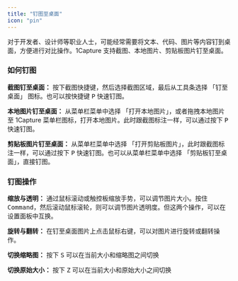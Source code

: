 ```yaml
---
title: "钉图至桌面"
icon: "pin"
---
```


对于开发者、设计师等职业人士，可能经常需要将文本、代码、图片等内容钉到桌面，方便进行对比操作。1Capture 支持截图、本地图片、剪贴板图片钉至桌面。

### **如何钉图**

**截图钉至桌面：** 按下截图快捷键，然后选择截图区域，最后从工具条选择 「钉至桌面」 图标。也可以按快捷键  <kbd>P</kbd> 快速钉图。

**本地图片钉至桌面：** 从菜单栏菜单中选择 「打开本地图片」，或者拖拽本地图片至 1Capture 菜单栏图标，打开本地图片。此时跟截图标注一样，可以通过按下 <kbd>P</kbd> 快速钉图。

**剪贴板图片钉至桌面：** 从菜单栏菜单中选择 「打开剪贴板图片」，此时跟截图标注一样，可以通过按下 <kbd>P</kbd> 快速钉图。也可以从菜单栏菜单中选择 「剪贴板钉至桌面」，直接钉图。

### **钉图操作**

**缩放与透明：** 通过鼠标滚动或触控板缩放手势，可以调节图片大小。按住 <kbd>Command</kbd>，然后滚动鼠标滚轮，则可以调节图片透明度。但这两个操作，可以在设置面板中互换。

**旋转与翻转：** 在钉至桌面图片上点击鼠标右键，可以对图片进行旋转或翻转操作。

**切换缩略图：** 按下 <kbd>S</kbd> 可以在当前大小和缩略图之间切换

**切换原始大小：** 按下 <kbd>Z</kbd> 可以在当前大小和原始大小之间切换